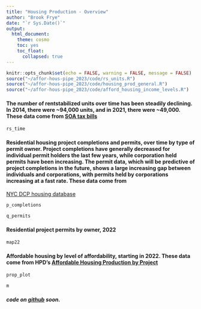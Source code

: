 ```yaml
---
title: "Housing Production - Overview"
author: "Brook Frye"
date: "`r Sys.Date()`"
output: 
  html_document:
    theme: cosmo
    toc: yes
    toc_float:
      collapsed: true
---
```


```r
knitr::opts_chunk$set(echo = FALSE, warning = FALSE, message = FALSE)
source("~/affor-hous-pipe_2023/code/rs_units.R")
source("~/affor-hous-pipe_2023/code/housing_prod_general.R")
source("~/affor-hous-pipe_2023/code/afford_housing_income_levels.R")
```

#### The number of rentstabilized units over time has been steadily declining. In 2014, there were ~94,000 units, and in 2021, there were ~49,000. These data come from [SOA tax bills](https://a836-pts-access.nyc.gov/care/search/commonsearch.aspx?mode=persprop)

```r
rs_time
```


#### Residential housing project completions and permits, over time by type of permit owner. Project completions have generally decreased for individual permit holders the last few years, while corporation held permits have been increasing. The permit data, which will be predictive of project completions in the future, shows a large increasing gap between individuals and corporations, with permits held by corporations increasing at a fast rate. These data come from 
[NYC DCP housing database](https://www.nyc.gov/site/planning/data-maps/open-data/dwn-housing-database.page)

```r
p_completions
```


```r
q_permits
```

#### Residential project permits by owner, 2022

```r
map22

```

#### Affordable housing by level of affordability, starting in 2022. These data come from HPD's [Affordable Housing Production by Project](https://data.cityofnewyork.us/Housing-Development/Affordable-Housing-Production-by-Project/hq68-rnsi)

```r
prop_plot
```


```r
m

```

##### code on [github](https://github.com/NewYorkCityCouncil/afford-hous-prod-hear_9-2023) soon.